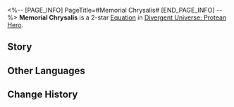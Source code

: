 <%-- [PAGE_INFO]
PageTitle=#Memorial Chrysalis#
[END_PAGE_INFO] --%>
{{Equation Infobox
|period   = Protean Hero
|rarity   = 2
|path1    = Remembrance*4
|path2    = Propagation*2
|effect   = For each stack of "{{Extra Effect|Obsession|61000049}}" ally target has, ally target's Basic ATK and Skill DMG dealt increase by {{Color|h|6%}}. When an ally character departs from the field, is knocked down, or when an ally memosprite disappears, the character in position 1 in the current team obtains {{Color|h|50%}} of that ally's "{{Extra Effect|Obsession|61000049}}" stacks and an equal amount of "{{Extra Effect|Obsession|61000049}}" max limit. This additional stack limit will disappear after {{Color|h|2}} turn(s).
|mentions = Oronyx
}}
'''Memorial Chrysalis''' is a 2-star [[Divergent Universe: Protean Hero/Equations|Equation]] in [[Divergent Universe: Protean Hero]].

==Story==
{{Description|How do I know these tales? A secret for your ears&mdash;<br />the truth may sound ridiculous, but please believe my words.<br />I once adventured in distant woods and brought a giant golden chrysalis back with me,<br />its threads scattering daylight into an iridescent glow. An enchanting sight indeed.<br />Every third dawn, a prismatic butterfly emerges,<br />whirling around me as it flits in the air, unfolding visions of someone else's life before me.<br />I consulted one of Oronyx's priestesses, and she kept silent for a long while,<br />before stating that it was merely a miracle left behind by Era Chrysea.<br />I knew you'd give me that look.<br />If you're doubtful, just take this as my newly weaved story.}}
<!--
==Gameplay Notes==
* 
-->
==Other Languages==
{{Other Languages
|en   = Memorial Chrysalis
|zhs  = 旧忆茧
|zht  = 舊憶繭
|ja   = {{Rubi|記憶|きおく}}の{{Rubi|繭|まゆ}}
|ko   = 옛 추억의 고치
|es   = Crisálida del recuerdo
|fr   = Chrysalide mémorielle
|ru   = Кокон прежних раздумий
|th   = รังไหมความทรงจำ
|vi   = Kén Hồi Ức
|de   = Kokon der alten Erinnerungen
|id   = Memorial Chrysalis
|pt   = Crisálida Memorial
}}

==Change History==
{{Change History|3.3}}